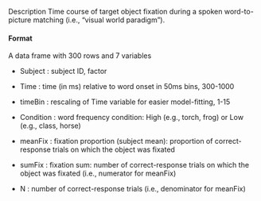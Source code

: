 Description
Time course of target object fixation during a spoken word-to-picture matching (i.e., "visual world paradigm").



#### Format
A data frame with 300 rows and 7 variables

* Subject : subject ID, factor

* Time : time (in ms) relative to word onset in 50ms bins, 300-1000

* timeBin : rescaling of Time variable for easier model-fitting, 1-15

* Condition : word frequency condition: High (e.g., torch, frog) or Low (e.g., class, horse)

* meanFix : fixation proportion (subject mean): proportion of correct-response trials on which the object was fixated

* sumFix : fixation sum: number of correct-response trials on which the object was fixated (i.e., numerator for meanFix)

* N : number of correct-response trials (i.e., denominator for meanFix)
